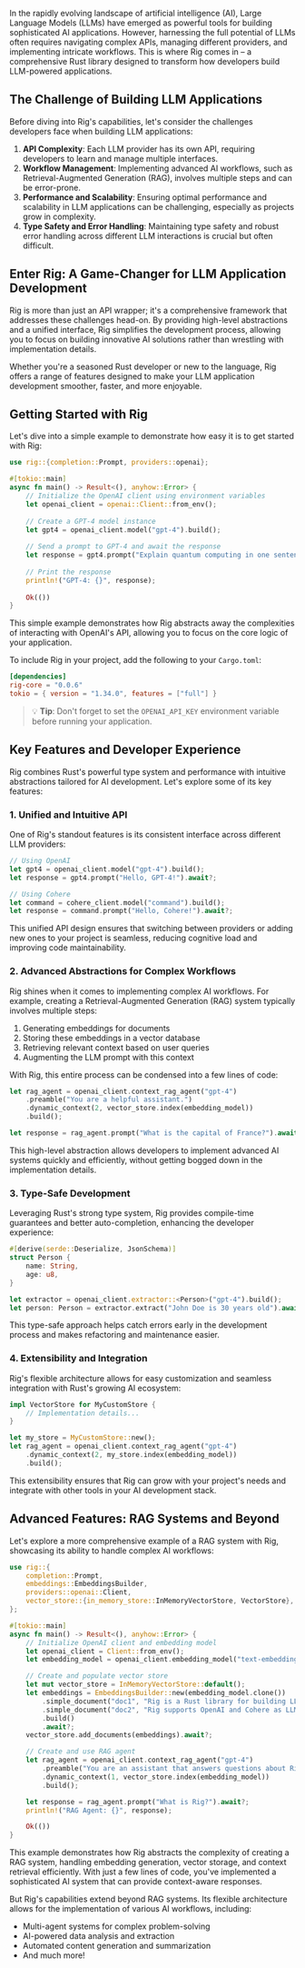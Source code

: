 In the rapidly evolving landscape of artificial intelligence (AI), Large Language Models (LLMs) have emerged as powerful tools for building sophisticated AI applications. However, harnessing the full potential of LLMs often requires navigating complex APIs, managing different providers, and implementing intricate workflows. This is where Rig comes in – a comprehensive Rust library designed to transform how developers build LLM-powered applications.

## The Challenge of Building LLM Applications

Before diving into Rig's capabilities, let's consider the challenges developers face when building LLM applications:

1. **API Complexity**: Each LLM provider has its own API, requiring developers to learn and manage multiple interfaces.
2. **Workflow Management**: Implementing advanced AI workflows, such as Retrieval-Augmented Generation (RAG), involves multiple steps and can be error-prone.
3. **Performance and Scalability**: Ensuring optimal performance and scalability in LLM applications can be challenging, especially as projects grow in complexity.
4. **Type Safety and Error Handling**: Maintaining type safety and robust error handling across different LLM interactions is crucial but often difficult.

## Enter Rig: A Game-Changer for LLM Application Development

Rig is more than just an API wrapper; it's a comprehensive framework that addresses these challenges head-on. By providing high-level abstractions and a unified interface, Rig simplifies the development process, allowing you to focus on building innovative AI solutions rather than wrestling with implementation details.

Whether you're a seasoned Rust developer or new to the language, Rig offers a range of features designed to make your LLM application development smoother, faster, and more enjoyable.

## Getting Started with Rig

Let's dive into a simple example to demonstrate how easy it is to get started with Rig:

```rust
use rig::{completion::Prompt, providers::openai};

#[tokio::main]
async fn main() -> Result<(), anyhow::Error> {
    // Initialize the OpenAI client using environment variables
    let openai_client = openai::Client::from_env();
    
    // Create a GPT-4 model instance
    let gpt4 = openai_client.model("gpt-4").build();
    
    // Send a prompt to GPT-4 and await the response
    let response = gpt4.prompt("Explain quantum computing in one sentence.").await?;
    
    // Print the response
    println!("GPT-4: {}", response);
    
    Ok(())
}
```

This simple example demonstrates how Rig abstracts away the complexities of interacting with OpenAI's API, allowing you to focus on the core logic of your application.

To include Rig in your project, add the following to your `Cargo.toml`:

```toml
[dependencies]
rig-core = "0.0.6"
tokio = { version = "1.34.0", features = ["full"] }
```

> 💡 **Tip**: Don't forget to set the `OPENAI_API_KEY` environment variable before running your application.

## Key Features and Developer Experience

Rig combines Rust's powerful type system and performance with intuitive abstractions tailored for AI development. Let's explore some of its key features:

### 1. Unified and Intuitive API

One of Rig's standout features is its consistent interface across different LLM providers:

```rust
// Using OpenAI
let gpt4 = openai_client.model("gpt-4").build();
let response = gpt4.prompt("Hello, GPT-4!").await?;

// Using Cohere
let command = cohere_client.model("command").build();
let response = command.prompt("Hello, Cohere!").await?;
```

This unified API design ensures that switching between providers or adding new ones to your project is seamless, reducing cognitive load and improving code maintainability.

### 2. Advanced Abstractions for Complex Workflows

Rig shines when it comes to implementing complex AI workflows. For example, creating a Retrieval-Augmented Generation (RAG) system typically involves multiple steps:

1. Generating embeddings for documents
2. Storing these embeddings in a vector database
3. Retrieving relevant context based on user queries
4. Augmenting the LLM prompt with this context

With Rig, this entire process can be condensed into a few lines of code:

```rust
let rag_agent = openai_client.context_rag_agent("gpt-4")
    .preamble("You are a helpful assistant.")
    .dynamic_context(2, vector_store.index(embedding_model))
    .build();

let response = rag_agent.prompt("What is the capital of France?").await?;
```

This high-level abstraction allows developers to implement advanced AI systems quickly and efficiently, without getting bogged down in the implementation details.

### 3. Type-Safe Development

Leveraging Rust's strong type system, Rig provides compile-time guarantees and better auto-completion, enhancing the developer experience:

```rust
#[derive(serde::Deserialize, JsonSchema)]
struct Person {
    name: String,
    age: u8,
}

let extractor = openai_client.extractor::<Person>("gpt-4").build();
let person: Person = extractor.extract("John Doe is 30 years old").await?;
```

This type-safe approach helps catch errors early in the development process and makes refactoring and maintenance easier.

### 4. Extensibility and Integration

Rig's flexible architecture allows for easy customization and seamless integration with Rust's growing AI ecosystem:

```rust
impl VectorStore for MyCustomStore {
    // Implementation details...
}

let my_store = MyCustomStore::new();
let rag_agent = openai_client.context_rag_agent("gpt-4")
    .dynamic_context(2, my_store.index(embedding_model))
    .build();
```

This extensibility ensures that Rig can grow with your project's needs and integrate with other tools in your AI development stack.

## Advanced Features: RAG Systems and Beyond

Let's explore a more comprehensive example of a RAG system with Rig, showcasing its ability to handle complex AI workflows:

```rust
use rig::{
    completion::Prompt,
    embeddings::EmbeddingsBuilder,
    providers::openai::Client,
    vector_store::{in_memory_store::InMemoryVectorStore, VectorStore},
};

#[tokio::main]
async fn main() -> Result<(), anyhow::Error> {
    // Initialize OpenAI client and embedding model
    let openai_client = Client::from_env();
    let embedding_model = openai_client.embedding_model("text-embedding-ada-002");

    // Create and populate vector store
    let mut vector_store = InMemoryVectorStore::default();
    let embeddings = EmbeddingsBuilder::new(embedding_model.clone())
        .simple_document("doc1", "Rig is a Rust library for building LLM applications.")
        .simple_document("doc2", "Rig supports OpenAI and Cohere as LLM providers.")
        .build()
        .await?;
    vector_store.add_documents(embeddings).await?;

    // Create and use RAG agent
    let rag_agent = openai_client.context_rag_agent("gpt-4")
        .preamble("You are an assistant that answers questions about Rig.")
        .dynamic_context(1, vector_store.index(embedding_model))
        .build();

    let response = rag_agent.prompt("What is Rig?").await?;
    println!("RAG Agent: {}", response);

    Ok(())
}
```

This example demonstrates how Rig abstracts the complexity of creating a RAG system, handling embedding generation, vector storage, and context retrieval efficiently. With just a few lines of code, you've implemented a sophisticated AI system that can provide context-aware responses.

But Rig's capabilities extend beyond RAG systems. Its flexible architecture allows for the implementation of various AI workflows, including:

- Multi-agent systems for complex problem-solving
- AI-powered data analysis and extraction
- Automated content generation and summarization
- And much more!